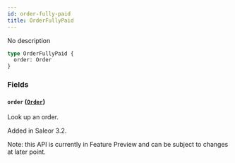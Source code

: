 ```yaml
---
id: order-fully-paid
title: OrderFullyPaid
---
```



No description

```graphql
type OrderFullyPaid {
  order: Order
}
```


### Fields

#### `order` ([`Order`](../../../developer/api-reference/objects/order))

Look up an order.

Added in Saleor 3.2.

Note: this API is currently in Feature Preview and can be subject to changes at later point.




